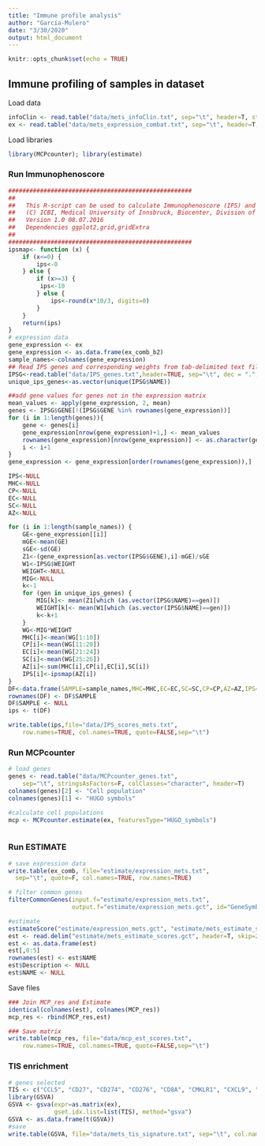 ```yaml
---
title: "Immune profile analysis"
author: "García-Mulero"
date: "3/30/2020"
output: html_document
---
```


```r
knitr::opts_chunk$set(echo = TRUE)

```


## Immune profiling of samples in dataset

Load data  
```r
infoClin <- read.table("data/mets_infoClin.txt", sep="\t", header=T, stringsAsFactors = F)
ex <- read.table("data/mets_expression_combat.txt", sep="\t", header=T, stringsAsFactors = F)
```

Load libraries
```r
library(MCPcounter); library(estimate)
```

### Run Immunophenoscore
```r
####################################################
##
##   This R-script can be used to calculate Immunophenoscore (IPS) and generate Immunophenogram from "EXPR.txt" and "IPS_genes.txt"
##   (C) ICBI, Medical University of Innsbruck, Biocenter, Division of Bioinformatics
##   Version 1.0 08.07.2016
##   Dependencies ggplot2,grid,gridExtra
##
####################################################
ipsmap<- function (x) {
	if (x<=0) {
		ips<-0
	} else {
		if (x>=3) {
		 ips<-10
		} else {
			ips<-round(x*10/3, digits=0)
		}
	}
	return(ips)
}
# expression data
gene_expression <- ex
gene_expression <- as.data.frame(ex_comb_b2)
sample_names<-colnames(gene_expression)
## Read IPS genes and corresponding weights from tab-delimited text file "IPS_genes.txt"
IPSG<-read.table("data/IPS_genes.txt",header=TRUE, sep="\t", dec = ".",check.names=FALSE)
unique_ips_genes<-as.vector(unique(IPSG$NAME))

##add gene values for genes not in the expression matrix
mean_values <- apply(gene_expression, 2, mean)
genes <- IPSG$GENE[!(IPSG$GENE %in% rownames(gene_expression))]
for (i in 1:length(genes)){
	gene <- genes[i]
	gene_expression[nrow(gene_expression)+1,] <- mean_values
	rownames(gene_expression)[nrow(gene_expression)] <- as.character(gene)
	i <- i+1
}
gene_expression <- gene_expression[order(rownames(gene_expression)),]

IPS<-NULL
MHC<-NULL
CP<-NULL
EC<-NULL
SC<-NULL
AZ<-NULL

for (i in 1:length(sample_names)) {
	GE<-gene_expression[[i]]
	mGE<-mean(GE)
	sGE<-sd(GE)
	Z1<-(gene_expression[as.vector(IPSG$GENE),i]-mGE)/sGE
	W1<-IPSG$WEIGHT
	WEIGHT<-NULL
	MIG<-NULL
	k<-1
	for (gen in unique_ips_genes) {
		MIG[k]<- mean(Z1[which (as.vector(IPSG$NAME)==gen)])
		WEIGHT[k]<- mean(W1[which (as.vector(IPSG$NAME)==gen)])
		k<-k+1
	}
	WG<-MIG*WEIGHT
	MHC[i]<-mean(WG[1:10])
	CP[i]<-mean(WG[11:20])
	EC[i]<-mean(WG[21:24])
	SC[i]<-mean(WG[25:26])
	AZ[i]<-sum(MHC[i],CP[i],EC[i],SC[i])
	IPS[i]<-ipsmap(AZ[i])
}
DF<-data.frame(SAMPLE=sample_names,MHC=MHC,EC=EC,SC=SC,CP=CP,AZ=AZ,IPS=IPS)
rownames(DF) <- DF$SAMPLE
DF$SAMPLE <- NULL
ips <- t(DF)

write.table(ips,file="data/IPS_scores_mets.txt",
	row.names=TRUE, col.names=TRUE, quote=FALSE,sep="\t")
```

### Run MCPcounter
```r
# load genes
genes <- read.table("data/MCPcounter_genes.txt", 
	sep="\t", stringsAsFactors=F, colClasses="character", header=T)
colnames(genes)[2] <- "Cell population"
colnames(genes)[1] <- "HUGO symbols"

#calculate cell populations
mcp <- MCPcounter.estimate(ex, featuresType="HUGO_symbols")



```

### Run ESTIMATE
```r
# save expression data
write.table(ex_comb, file="estimate/expression_mets.txt", 
  sep="\t", quote=F, col.names=TRUE, row.names=TRUE)

# filter common genes
filterCommonGenes(input.f="estimate/expression_mets.txt", 
                  output.f="estimate/expression_mets.gct", id="GeneSymbol")

#estimate
estimateScore("estimate/expression_mets.gct", "estimate/mets_estimate_scores.gct", platform="affymetrix")
est <- read.delim("estimate/mets_estimate_scores.gct", header=T, skip=2)
est <- as.data.frame(est)
est[,0:5]
rownames(est) <- est$NAME
est$Description <- NULL
est$NAME <- NULL
```
Save files
```r
### Join MCP_res and Estimate
identical(colnames(est), colnames(MCP_res))
mcp_res <- rbind(MCP_res,est)

### Save matrix
write.table(mcp_res, file="data/mcp_est_scores.txt",
    row.names=TRUE, col.names=TRUE, quote=FALSE,sep="\t")
```

### TIS enrichment
```r
# genes selected
TIS <- c("CCL5", "CD27", "CD274", "CD276", "CD8A", "CMKLR1", "CXCL9", "HLA-DQA1", "HLA-DRB1", "HLA-E", "IDO1", "LAG3", "NKG7", "PDCD1LG2", "PSMB10", "STAT1", "TIGIT")
library(GSVA)
GSVA <- gsva(expr=as.matrix(ex), 
             gset.idx.list=list(TIS), method="gsva")
GSVA <- as.data.frame(t(GSVA))
#save
write.table(GSVA, file="data/mets_tis_signature.txt", sep="\t", col.names = T, row.names = T, quote = F)
```

